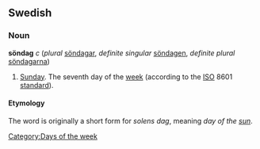 ==Swedish==
===Noun===
'''söndag''' ''c'' (''plural'' [[söndagar]], ''definite singular'' [[söndagen]], ''definite plural'' [[söndagarna]])

# [[Sunday]]. The seventh day of the [[week]] (according to the [[ISO]] 8601 [[standard]]).

====Etymology====
The word is originally a short form for ''solens dag'', meaning ''day of the [[w:sun|sun]]''. 


[[Category:Days of the week]]